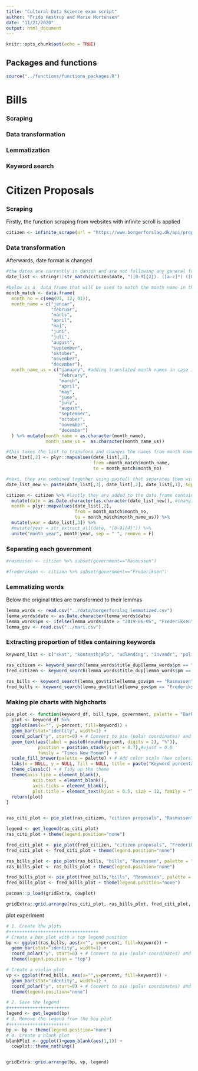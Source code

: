 ```yaml
---
title: "Cultural Data Science exam script"
author: "Frida Hæstrup and Marie Mortensen"
date: "11/21/2020"
output: html_document
---
```


```r
knitr::opts_chunk$set(echo = TRUE)
```


## Packages and functions
```r
source("../functions/functions_packages.R")
```


# Bills
### Scraping
### Data transformation
### Lemmatization
### Keyword search 


# Citizen Proposals

### Scraping
Firstly, the function scraping from websites with infinite scroll is applied
```r
citizen <- infinite_scrape(url = "https://www.borgerforslag.dk/api/proposals/search", n_pages = 200)
```

### Data transformation
Afterwards, date format is changed
```r
#the dates are currently in danish and are not following any general formats which will be changed now.
date_list <- stringr::str_match(citizen$date, "([0-9]{2}). ([a-z]*) ([0-9]{4})")[,2:4] #this uses the stringr package to make three word groups from the column containing the date. We need these groups in order to change the month name to numeric  

#below is a  data frame that will be used to match the month name in the original date column with a numeric replacement
month_match <- data.frame( 
  month_no = c(seq(01, 12, 01)),
  month_name = c("januar",
                 "februar",
                 "marts",
                 "april",
                 "maj",
                 "juni",
                 "juli",
                 "august",
                 "september",
                 "oktober",
                 "november",
                 "december"),
  month_name_us = c("january", #adding translated month names in case it will be necessary to have a column with them
                    "february",
                    "march",
                    "april",
                    "may",
                    "june",
                    "july",
                    "august",
                    "september",
                    "october",
                    "november",
                    "december")
  ) %>% mutate(month_name = as.character(month_name),
               month_name_us =  as.character(month_name_us))

#this takes the list to transform and changes the names from month names to month number by matching them in the data frame that has the names and corresponding number
date_list[,2] <- plyr::mapvalues(date_list[,2],
                                 from =month_match$month_name,
                                 to = month_match$month_no)

#next, they are combined together using paste() that separates them with a -
date_list_new <- paste(date_list[,3], date_list[,2], date_list[,1], sep = "-")

citizen <- citizen %>% #lastly they are added to the data frame containing the other information
  mutate(date = as.Date.character(as.character(date_list_new)), #changing to date format
  month = plyr::mapvalues(date_list[,2],
                          from = month_match$month_no,
                          to = month_match$month_name_us)) %>%
  mutate(year = date_list[,3]) %>%
  #mutate(year = str_extract_all(date, "[0-9]{4}")) %>%
  unite("month_year", month:year, sep = " ", remove = F)
```

### Separating each government
```r
#rasmussen <- citizen %>% subset(government=="Rasmussen")

#frederiksen <- citizen %>% subset(government=="Frederiksen")
```

### Lemmatizing words
Below the original titles are transformed to their lemmas 
```r
lemma_words <- read.csv("../data/borgerforslag_lemmatized.csv")
lemma_words$date <- as.Date.character(lemma_words$date)
lemma_words$pm <- ifelse(lemma_words$date > "2019-06-05", "Frederiksen", "Rasmussen") 
lemma_gov <- read.csv("../mari.csv")
```

### Extracting proportion of titles containing keywords
```r
keyword_list <- c("skat", "kontanthjælp", "udlænding", "invandr", "politi", "sundhed", "erhverv")

ras_citizen <- keyword_search(lemma_words$title_dup[lemma_words$pm == "Rasmussen"], keyword_list)
fred_citizen <- keyword_search(lemma_words$title_dup[lemma_words$pm == "Frederiksen"], keyword_list)
  
ras_bills <- keyword_search(lemma_gov$title[lemma_gov$pm == "Rasmussen"], keyword_list)
fred_bills <- keyword_search(lemma_gov$title[lemma_gov$pm == "Frederiksen"], keyword_list)

```

### Making pie charts with highcharts
```r
pie_plot <- function(keyword_df, bill_type, government, palette = "Dark2"){
  plot <- keyword_df %>%
  ggplot(aes(x="", y=percent, fill=keyword)) + 
  geom_bar(stat="identity", width=1) + 
  coord_polar("y", start=0) + # Convert to pie (polar coordinates) and add labels
  geom_text(aes(label = paste0(round(percent, digits = 2), "%")), 
            position = position_stack(vjust = 0.7),#vjust = 0.8
            family = "Times New Roman")  + 
  scale_fill_brewer(palette = palette) + # Add color scale (hex colors)
  labs(x = NULL, y = NULL, fill = NULL, title = paste("Keyword percentages", bill_type, "-", government, sep = " "))+ # Remove labels and add title
  theme_classic() + # Tidy up the theme
  theme(axis.line = element_blank(),
          axis.text = element_blank(),
          axis.ticks = element_blank(),
          plot.title = element_text(hjust = 0.5, size = 12, family = "Times New Roman"))
  return(plot)
}


ras_citi_plot <- pie_plot(ras_citizen, "citizen proposals", "Rasmussen", palette = "Paired")

legend <- get_legend(ras_citi_plot)
ras_citi_plot + theme(legend.position="none")

fred_citi_plot <- pie_plot(fred_citizen, "citizen proposals", "Frederiksen", palette = "Paired")
fred_citi_plot <- fred_citi_plot + theme(legend.position="none")

ras_bills_plot <- pie_plot(ras_bills, "bills", "Rasmussen", palette = "Paired")
ras_bills_plot <- ras_bills_plot + theme(legend.position="none")

fred_bills_plot <- pie_plot(fred_bills,"bills", "Rasmussen", palette = "Paired")
fred_bills_plot <- fred_bills_plot + theme(legend.position="none")

pacman::p_load(gridExtra, cowplot) 

gridExtra::grid.arrange(ras_citi_plot, ras_bills_plot, fred_citi_plot, fred_bills_plot, legend)

```

plot experiment
```r
# 1. Create the plots
#++++++++++++++++++++++++++++++++++
# Create a box plot with a top legend position
bp <- ggplot(ras_bills, aes(x="", y=percent, fill=keyword)) +
  geom_bar(stat="identity", width=1) + 
  coord_polar("y", start=0) + # Convert to pie (polar coordinates) and add labels
  theme(legend.position = "top")

# Create a violin plot
vp <- ggplot(fred_bills, aes(x="",y=percent, fill=keyword)) +
  geom_bar(stat="identity", width=1) + 
  coord_polar("y", start=0) + # Convert to pie (polar coordinates) and add labels
  theme(legend.position="none")

# 2. Save the legend
#+++++++++++++++++++++++
legend <- get_legend(bp)
# 3. Remove the legend from the box plot
#+++++++++++++++++++++++
bp <- bp + theme(legend.position="none")
# 4. Create a blank plot
blankPlot <- ggplot()+geom_blank(aes(1,1)) + 
  cowplot::theme_nothing()


gridExtra::grid.arrange(bp, vp, legend)


```




